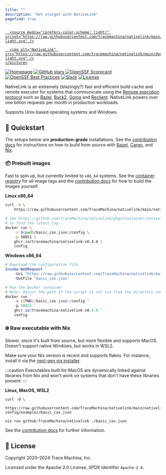 ```yaml
---
title: ""
description: "Get starget with NativeLink"
pagefind: true
---
```

<p align="center">
  <a href="https://www.nativelink.com">
    <picture>
      <source media="(prefers-color-scheme: dark)" srcset="https://raw.githubusercontent.com/tracemachina/nativelink/main/docs/src/assets/logo-dark.svg" />

      <source media="(prefers-color-scheme: light)" srcset="https://raw.githubusercontent.com/tracemachina/nativelink/main/docs/src/assets/logo-light.svg" />

      <img alt="NativeLink" src="https://raw.githubusercontent.com/tracemachina/nativelink/main/docs/src/assets/logo-light.svg" />
    </picture>
  </a>
</p>

[![Homepage](https://img.shields.io/badge/Homepage-8A2BE2)](https://nativelink.com)
[![GitHub stars](https://img.shields.io/github/stars/tracemachina/nativelink?style=social)](https://github.com/TraceMachina/nativelink)
[![OpenSSF Scorecard](https://api.securityscorecards.dev/projects/github.com/TraceMachina/nativelink/badge)](https://securityscorecards.dev/viewer/?uri=github.com/TraceMachina/nativelink)
[![OpenSSF Best Practices](https://www.bestpractices.dev/projects/8050/badge)](https://www.bestpractices.dev/projects/8050)
[![Slack](https://img.shields.io/badge/slack--channel-blue?logo=slack)](https://nativelink.slack.com/join/shared_invite/zt-281qk1ho0-krT7HfTUIYfQMdwflRuq7A#/shared-invite/email)
[![License](https://img.shields.io/badge/License-Apache_2.0-blue.svg)](https://opensource.org/licenses/Apache-2.0)

NativeLink is an extremely (blazingly?) fast and efficient build cache and
remote executor for systems that communicate using the [Remote execution
protocol](https://github.com/bazelbuild/remote-apis/blob/main/build/bazel/remote/execution/v2/remote_execution.proto) such as [Bazel](https://bazel.build), [Buck2](https://buck2.build), [Goma](https://chromium.googlesource.com/infra/goma/client/) and
[Reclient](https://github.com/bazelbuild/reclient). NativeLink powers over one
billion requests per month in production workloads.

Supports Unix-based operating systems and Windows.

## 🚀 Quickstart

The setups below are **production-grade** installations. See the
[contribution docs](https://docs.nativelink.com/contribute/nix/) for
instructions on how to build from source with [Bazel](https://docs.nativelink.com/contribute/bazel/),
[Cargo](https://docs.nativelink.com/contribute/cargo/), and [Nix](https://docs.nativelink.com/contribute/nix/).

### 📦 Prebuilt images

Fast to spin up, but currently limited to `x86_64` systems. See the [container
registry](https://github.com/TraceMachina/nativelink/pkgs/container/nativelink)
for all image tags and the [contribution docs](https://docs.nativelink.com/contribute/nix)
for how to build the images yourself.

**Linux x86\_64**

```bash
curl -O \
    https://raw.githubusercontent.com/TraceMachina/nativelink/main/nativelink-config/examples/basic_cas.json

# See https://github.com/TraceMachina/nativelink/pkgs/container/nativelink
# to find the latest tag
docker run \
    -v $(pwd)/basic_cas.json:/config \
    -p 50051 \
    ghcr.io/tracemachina/nativelink:v0.4.0 \
    config
```

**Windows x86\_64**

```powershell
# Download the configuration file
Invoke-WebRequest `
    -Uri "https://raw.githubusercontent.com/TraceMachina/nativelink/main/nativelink-config/examples/basic_cas.json" `
    -OutFile "basic_cas.json"

# Run the Docker container
# Note: Adjust the path if the script is not run from the directory containing basic_cas.json
docker run `
    -v ${PWD}/basic_cas.json:/config `
    -p 50051 `
    ghcr.io/tracemachina/nativelink:v0.4.0 `
    config
```

### ❄️ Raw executable with Nix

Slower, since it's built from source, but more flexible and supports MacOS.
Doesn't support native Windows, but works in WSL2.

Make sure your Nix version is recent and supports flakes. For instance, install
it via the [next-gen nix installer](https://github.com/NixOS/experimental-nix-installer).

:::caution
Executables built for MacOS are dynamically linked against libraries from Nix
and won't work on systems that don't have these libraries present.
:::

**Linux, MacOS, WSL2**

```
curl -O \
    https://raw.githubusercontent.com/TraceMachina/nativelink/main/nativelink-config/examples/basic_cas.json

nix run github:TraceMachina/nativelink ./basic_cas.json
```

See the [contribution docs](https://docs.nativelink.com/contribute/nix) for
further information.

## 📜 License

Copyright 2020–2024 Trace Machina, Inc.

Licensed under the Apache 2.0 License, SPDX identifier `Apache-2.0`.
